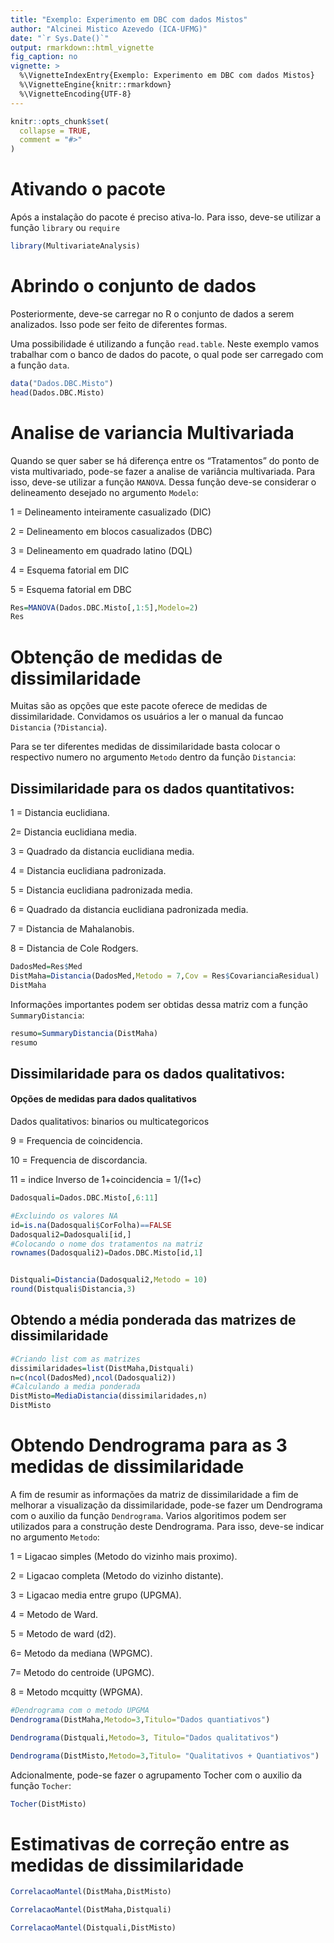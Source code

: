 ---
title: "Exemplo: Experimento em DBC com dados Mistos"
author: "Alcinei Mistico Azevedo (ICA-UFMG)"
date: "`r Sys.Date()`"
output: rmarkdown::html_vignette
fig_caption: no
vignette: >
  %\VignetteIndexEntry{Exemplo: Experimento em DBC com dados Mistos}
  %\VignetteEngine{knitr::rmarkdown}
  %\VignetteEncoding{UTF-8}
---

```{r, include = FALSE}
knitr::opts_chunk$set(
  collapse = TRUE,
  comment = "#>"
)
```

# Ativando o pacote
Após a instalação do pacote é preciso ativa-lo. Para isso, deve-se utilizar a função `library` ou `require`

```{r}
library(MultivariateAnalysis)
```
# Abrindo o conjunto de dados
Posteriormente, deve-se carregar no R o conjunto de dados a serem analizados. Isso pode ser feito de diferentes formas.

Uma possibilidade é utilizando a função `read.table`. Neste exemplo vamos trabalhar com o banco de dados do pacote, o qual pode ser carregado com a função `data`.

```{r}
data("Dados.DBC.Misto")
head(Dados.DBC.Misto)
```
# Analise de variancia Multivariada
Quando se quer saber se há diferença entre os "Tratamentos" do ponto de vista multivariado, pode-se fazer a analise de variância multivariada. Para isso, deve-se utilizar a função `MANOVA`. Dessa função deve-se considerar o delineamento desejado no argumento `Modelo`:

1 = Delineamento inteiramente casualizado (DIC)

2 = Delineamento em blocos casualizados (DBC)

3 = Delineamento em quadrado latino (DQL)

4 = Esquema fatorial em DIC

5 = Esquema fatorial em DBC

```{r}
Res=MANOVA(Dados.DBC.Misto[,1:5],Modelo=2)
Res
```

# Obtenção de medidas de dissimilaridade
Muitas são as opções que este pacote oferece de medidas de dissimilaridade. Convidamos os usuários a ler o manual da funcao `Distancia` (`?Distancia`).

Para se ter diferentes medidas de dissimilaridade basta colocar o respectivo numero no argumento `Metodo` dentro da função `Distancia`:

## Dissimilaridade para os dados quantitativos:

1 = Distancia euclidiana.

2= Distancia euclidiana media.

3 = Quadrado da distancia euclidiana media.

4 = Distancia euclidiana padronizada.

5 = Distancia euclidiana padronizada media.

6 = Quadrado da distancia euclidiana padronizada media.

7 = Distancia de Mahalanobis.

8 = Distancia de Cole Rodgers.


```{r}
DadosMed=Res$Med
DistMaha=Distancia(DadosMed,Metodo = 7,Cov = Res$CovarianciaResidual)
DistMaha
```
Informações importantes podem ser obtidas dessa matriz com a função `SummaryDistancia`:
```{r}
resumo=SummaryDistancia(DistMaha)
resumo
```


## Dissimilaridade para os dados qualitativos:

#### Opções de medidas para dados qualitativos

Dados qualitativos: binarios ou multicategoricos

9 = Frequencia de coincidencia.

10 = Frequencia de discordancia.

11 = indice Inverso de 1+coincidencia = 1/(1+c)

```{r}
Dadosquali=Dados.DBC.Misto[,6:11]

#Excluindo os valores NA
id=is.na(Dadosquali$CorFolha)==FALSE
Dadosquali2=Dadosquali[id,]
#Colocando o nome dos tratamentos na matriz
rownames(Dadosquali2)=Dados.DBC.Misto[id,1]


Distquali=Distancia(Dadosquali2,Metodo = 10)
round(Distquali$Distancia,3)
```





## Obtendo a média ponderada das matrizes de dissimilaridade

```{r}

#Criando list com as matrizes
dissimilaridades=list(DistMaha,Distquali)
n=c(ncol(DadosMed),ncol(Dadosquali2))
#Calculando a media ponderada
DistMisto=MediaDistancia(dissimilaridades,n)
DistMisto

```

# Obtendo Dendrograma para as 3 medidas de dissimilaridade

A fim de resumir as informações da matriz de dissimilaridade a fim de melhorar a visualização da dissimilaridade, pode-se fazer um Dendrograma com o auxilio da função `Dendrograma`. Varios algoritimos podem ser utilizados para a construção deste Dendrograma. Para isso, deve-se indicar no argumento `Metodo`:

1 = Ligacao simples (Metodo do vizinho mais proximo).

2 = Ligacao completa (Metodo do vizinho distante).

3 = Ligacao media entre grupo (UPGMA).

4 = Metodo de Ward.

5 = Metodo de ward (d2).

6= Metodo da mediana (WPGMC).

7= Metodo do centroide (UPGMC).

8 = Metodo mcquitty (WPGMA).


```{r}
#Dendrograma com o metodo UPGMA
Dendrograma(DistMaha,Metodo=3,Titulo="Dados quantiativos")
```

```{r}
Dendrograma(Distquali,Metodo=3, Titulo="Dados qualitativos")
```

```{r}
Dendrograma(DistMisto,Metodo=3,Titulo= "Qualitativos + Quantiativos")
```
Adcionalmente, pode-se fazer o agrupamento Tocher com o auxilio da função `Tocher`:
```{r}
Tocher(DistMisto)
```

# Estimativas de correção entre as medidas de dissimilaridade
```{r}
CorrelacaoMantel(DistMaha,DistMisto)
```

```{r}
CorrelacaoMantel(DistMaha,Distquali)
```

```{r}
CorrelacaoMantel(Distquali,DistMisto)
```
